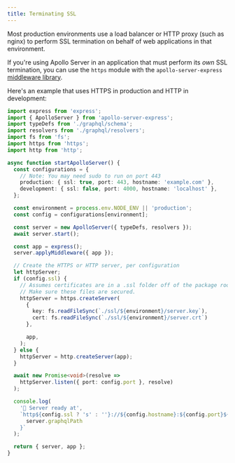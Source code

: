 ```yaml
---
title: Terminating SSL
---
```



Most production environments use a load balancer or HTTP proxy (such as nginx) to perform SSL termination on behalf of web applications in that environment.

If you're using Apollo Server in an application that must perform its _own_ SSL termination, you can use the `https` module with the `apollo-server-express` [middleware
library](/integrations/middleware/).

Here's an example that uses HTTPS in production and HTTP in development:

<MultiCodeBlock>

```ts:title=index.ts
import express from 'express';
import { ApolloServer } from 'apollo-server-express';
import typeDefs from './graphql/schema';
import resolvers from './graphql/resolvers';
import fs from 'fs';
import https from 'https';
import http from 'http';

async function startApolloServer() {
  const configurations = {
    // Note: You may need sudo to run on port 443
    production: { ssl: true, port: 443, hostname: 'example.com' },
    development: { ssl: false, port: 4000, hostname: 'localhost' },
  };

  const environment = process.env.NODE_ENV || 'production';
  const config = configurations[environment];

  const server = new ApolloServer({ typeDefs, resolvers });
  await server.start();

  const app = express();
  server.applyMiddleware({ app });

  // Create the HTTPS or HTTP server, per configuration
  let httpServer;
  if (config.ssl) {
    // Assumes certificates are in a .ssl folder off of the package root.
    // Make sure these files are secured.
    httpServer = https.createServer(
      {
        key: fs.readFileSync(`./ssl/${environment}/server.key`),
        cert: fs.readFileSync(`./ssl/${environment}/server.crt`)
      },

      app,
    );
  } else {
    httpServer = http.createServer(app);
  }

  await new Promise<void>(resolve =>
    httpServer.listen({ port: config.port }, resolve)
  );

  console.log(
    '🚀 Server ready at',
    `http${config.ssl ? 's' : ''}://${config.hostname}:${config.port}${
      server.graphqlPath
    }`
  );

  return { server, app };
}
```

</MultiCodeBlock>
